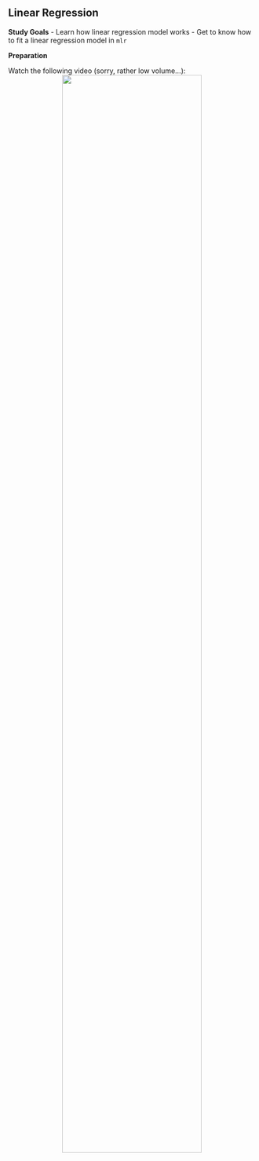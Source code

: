 ## Linear Regression

**Study Goals**
- Learn how linear regression model works
- Get to know how to fit a linear regression model in `mlr`

**Preparation**

Watch the following video  (sorry, rather low volume...):
<center>
![](https://www.youtube.com/watch?v=v9eocCAfJ_w&list=PLMyWaJl2LoXyhFvMjtbBGs0Pi8khHbKm3&index=6&t=0s){width="75%"}
</center>
